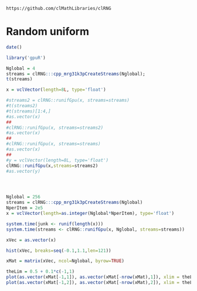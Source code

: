 <!--
%\VignetteEngine{knitr::knitr}
%\VignetteIndexEntry{Random uniform}
-->


`https://github.com/clMathLibraries/clRNG`

# Random uniform

```r
date()
```


```r
library('gpuR')
```

```r
Nglobal = 4
streams = clRNG:::cpp_mrg31k3pCreateStreams(Nglobal);
t(streams)
```

```r
x = vclVector(length=8L, type='float')

#streams2 = clRNG::runifGpu(x, streams=streams)
#t(streams2)
#t(streams)[1:4,]
#as.vector(x)
##
#clRNG::runifGpu(x, streams=streams2)
#as.vector(x)
##
#clRNG::runifGpu(x, streams=streams)
#as.vector(x)
##
#y = vclVector(length=8L, type='float')
clRNG::runifGpu(x,streams=streams2)
#as.vector(y)





```

```r

Nglobal = 256
streams = clRNG:::cpp_mrg31k3pCreateStreams(Nglobal)
NperItem = 2e5
x = vclVector(length=as.integer(Nglobal*NperItem), type='float')

system.time(junk <- runif(length(x)))
system.time(streams <- clRNG::runifGpu(x, Nglobal, streams=streams))

xVec = as.vector(x)

hist(xVec, breaks=seq(-0.1,1.1,len=121))

xMat = matrix(xVec, ncol=Nglobal, byrow=TRUE)

theLim = 0.5 + 0.1*c(-1,1)
plot(as.vector(xMat[-1,1]), as.vector(xMat[-nrow(xMat),1]), xlim = theLim, ylim=theLim, pch='.')
plot(as.vector(xMat[-1,2]), as.vector(xMat[-nrow(xMat),2]), xlim = theLim, ylim=theLim, pch='.')

```

